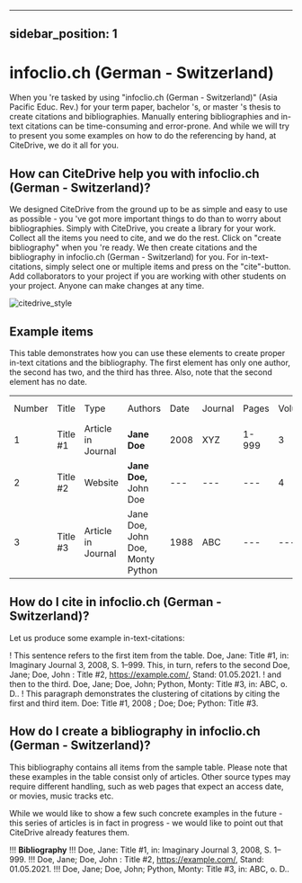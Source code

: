 
---
sidebar_position: 1
---

# infoclio.ch (German - Switzerland)

When you 're tasked by using "infoclio.ch (German - Switzerland)" (Asia Pacific Educ. Rev.) for your term paper, bachelor 's, or master 's thesis to create citations and bibliographies.
Manually entering bibliographies and in-text citations can be time-consuming and error-prone. And while we will try to present you some examples on how to do the referencing by hand, at CiteDrive, we do it all for you.

<!---
## About  infoclio.ch (German - Switzerland)

* Title: infoclio.ch (German - Switzerland)
* Short Title (Id): Asia Pacific Educ. Rev.)
* Authors: infoclio.ch (German - Switzerland)
* Download: infoclio.ch (German - Switzerland)
 --->

## How can CiteDrive help you with infoclio.ch (German - Switzerland)?

We designed CiteDrive from the ground up to be as simple and easy to use as possible - you 've got more important things to do than to worry about bibliographies. Simply with CiteDrive, you create a library for your work. Collect all the items you need to cite, and we do the rest. Click on "create bibliography" when you 're ready. We then create citations and the bibliography in infoclio.ch (German - Switzerland) for you. For in-text-citations, simply select one or multiple items and press on the "cite"-button. Add collaborators to your project if you are working with other students on your project. Anyone can make changes at any time.


![citedrive_style](images/infoclioch-german--switzerland.svg "Choose infoclio.ch (German - Switzerland) in the CiteDrive App")


## Example items

This table demonstrates how you can use these elements to create proper in-text citations and the bibliography. The first element has only one author, the second has two, and the third has three. Also, note that the second element has no date.


<table>
  <tr>
   <td>Number
   </td>
   <td>Title
   </td>
   <td>Type
   </td>
   <td>Authors
   </td>
   <td>Date
   </td>
   <td>Journal
   </td>
   <td>Pages
   </td>
   <td>Volume
   </td>
   <td>Issue
   </td>
   <td>Access Date
   </td>
  </tr>
  <tr>
   <td>1
   </td>
   <td>Title #1
   </td>
   <td>Article in Journal
   </td>
   <td><strong>Jane Doe</strong>
   </td>
   <td>2008
   </td>
   <td>XYZ
   </td>
   <td>1-999
   </td>
   <td>3
   </td>
   <td>2
   </td>
   <td>--
   </td>
  </tr>
  <tr>
   <td>
2
   </td>
   <td>Title #2
   </td>
   <td>Website
   </td>
   <td><strong>Jane Doe, </strong>John Doe
   </td>
   <td>---
   </td>
   <td>---
   </td>
   <td>---
   </td>
   <td>4
   </td>
   <td>---
   </td>
   <td>2020-05-01
   </td>
  </tr>
  <tr>
   <td>3
   </td>
   <td>Title #3
   </td>
   <td>Article in Journal
   </td>
   <td>Jane Doe, John Doe, Monty Python
   </td>
   <td>1988
   </td>
   <td>ABC
   </td>
   <td>---
   </td>
   <td>---
   </td>
   <td>16
   </td>
   <td>---
   </td>
  </tr>
</table>



## How do I cite in  infoclio.ch (German - Switzerland)?

Let us produce some example in-text-citations:

! This sentence refers to the first item from the table. Doe, Jane: Title #1, in: Imaginary Journal 3, 2008, S. 1–999. This, in turn, refers to the second Doe, Jane; Doe, John : Title #2, <https://example.com/>, Stand: 01.05.2021.
! and then to the third.  Doe, Jane; Doe, John; Python, Monty: Title #3, in: ABC, o. D..
! This paragraph demonstrates the clustering of citations by citing the first and third item. Doe: Title #1, 2008 ; Doe; Doe; Python: Title #3.



## How do I create a bibliography in infoclio.ch (German - Switzerland)?

This bibliography contains all items from the sample table. Please note that these examples in the table consist only of articles. Other source types may require different handling, such as web pages that expect an access date, or movies, music tracks etc.

While we would like to show a few such concrete examples in the future - this series of articles is in fact in progress - we would like to point out that CiteDrive already features them.


!!! **Bibliography**
!!! Doe, Jane: Title #1, in: Imaginary Journal 3, 2008, S. 1–999.
!!! Doe, Jane; Doe, John : Title #2, <https://example.com/>, Stand: 01.05.2021.
!!! Doe, Jane; Doe, John; Python, Monty: Title #3, in: ABC, o. D..


```
        